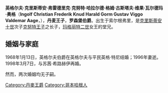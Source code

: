 {{expand|time=2015-01-17T03:21:50+00:00}}
{{unreferenced|time=2015-01-17T03:21:50+00:00}}
{{Infobox royalty|prince
| name            =罗森堡伯爵英格尔夫
| full name       =英格尔夫·克里斯蒂安·弗雷德里克·克努特·哈拉尔德·格姆·古斯塔夫·维果·瓦尔德玛·奥格
| title           =
| image           =
| house           =[[格吕克斯堡王朝|格吕克斯堡王朝]]
| titles          =''HE'' 罗森堡伯爵英格尔夫<br>''HH'' 丹麦的英格尔夫王子<br>''HH'' 丹麦和冰岛的英格尔夫王子{{citation needed|date=September 2013}}
| spouse          =英格·特尼（1968－1996）<br>苏茜·希路赫伊（1998－）
| father          =[[丹麥的克努特|丹麥的克努特]]
| mother          ={{link-en|卡罗琳-玛蒂尔德公主 (丹麦)|Princess Caroline-Mathilde of Denmark|丹麥的卡羅琳-瑪蒂爾德公主}}
| birth_date      ={{birth date and age|1940|2|17|df=y}}
| birth_place     =丹麦哥本哈根[[灵比-托拜克自治市|灵比-托拜克自治市]]索尔根弗里宫
}}

'''英格尔夫·克里斯蒂安·弗雷德里克·克努特·哈拉尔德·格姆·古斯塔夫·维果·瓦尔德玛·奥格'''（'''Ingolf Christian Frederik Knud Harald Gorm Gustav Viggo Valdemar Aage'''，{{bd|1940年|2月17日}}），'''丹麦王子'''，'''罗森堡伯爵'''。出生于索尔根弗里，是[[克里斯蒂安十世|克里斯蒂安十世]]次子[[丹麥的克努特|克努特王子]]之长子，[[玛格丽特二世|玛格丽特二世]]女王的堂兄。

== 婚姻与家庭 ==
1968年1月13日，英格尔夫伯爵在英格尔夫与平民英格·特尼结婚；1996年妻逝。1998年3月7日，与苏茜·希路赫伊再婚。

然而，两次婚姻均无子嗣。

[[Category:丹麥王爵|Category:丹麥王爵]]
[[Category:哥本哈根人|Category:哥本哈根人]]